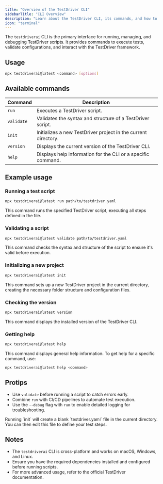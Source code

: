 ```yaml
---
title: "Overview of the TestDriver CLI"
sidebarTitle: "CLI Overview"
description: "Learn about the TestDriver CLI, its commands, and how to use it effectively."
icon: "terminal"
---
```


The `testdriverai` CLI is the primary interface for running, managing, and debugging TestDriver scripts. It provides commands to execute tests, validate configurations, and interact with the TestDriver framework.

## Usage

```bash
npx testdriverai@latest <command> [options]
```

## Available commands

| Command    | Description                                                    |
| ---------- | -------------------------------------------------------------- |
| `run`      | Executes a TestDriver script.                                  |
| `validate` | Validates the syntax and structure of a TestDriver script.     |
| `init`     | Initializes a new TestDriver project in the current directory. |
| `version`  | Displays the current version of the TestDriver CLI.            |
| `help`     | Displays help information for the CLI or a specific command.   |

## Example usage

### Running a test script

```bash
npx testdriverai@latest run path/to/testdriver.yaml
```

This command runs the specified TestDriver script, executing all steps defined in the file.

### Validating a script

```bash
npx testdriverai@latest validate path/to/testdriver.yaml
```

This command checks the syntax and structure of the script to ensure it's valid before execution.

### Initializing a new project

```bash
npx testdriverai@latest init
```

This command sets up a new TestDriver project in the current directory, creating the necessary folder structure and configuration files.

### Checking the version

```bash
npx testdriverai@latest version
```

This command displays the installed version of the TestDriver CLI.

### Getting help

```bash
npx testdriverai@latest help
```

This command displays general help information. To get help for a specific command, use:

```bash
npx testdriverai@latest help <command>
```

## Protips

- Use `validate` before running a script to catch errors early.
- Combine `run` with CI/CD pipelines to automate test execution.
- Use the `--debug` flag with `run` to enable detailed logging for troubleshooting.

<Info>
  Running `init` will create a blank `testdriver.yaml` file in the current
  directory. You can then edit this file to define your test steps.
</Info>

## Notes

- The `testdriverai` CLI is cross-platform and works on macOS, Windows, and Linux.
- Ensure you have the required dependencies installed and configured before running scripts.
- For more advanced usage, refer to the official TestDriver documentation.
